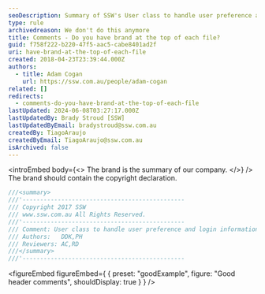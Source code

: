 ```yaml
---
seoDescription: Summary of SSW's User class to handle user preference and login information with copyright declaration.
type: rule
archivedreason: We don't do this anymore
title: Comments - Do you have brand at the top of each file?
guid: f758f222-b220-47f5-aac5-cabe8401ad2f
uri: have-brand-at-the-top-of-each-file
created: 2018-04-23T23:39:44.000Z
authors:
  - title: Adam Cogan
    url: https://ssw.com.au/people/adam-cogan
related: []
redirects:
  - comments-do-you-have-brand-at-the-top-of-each-file
lastUpdated: 2024-06-08T03:27:17.000Z
lastUpdatedBy: Brady Stroud [SSW]
lastUpdatedByEmail: bradystroud@ssw.com.au
createdBy: TiagoAraujo
createdByEmail: TiagoAraujo@ssw.com.au
isArchived: false
---
```


<introEmbed
  body={<>
The brand is the summary of our company.
  </>}
/>
The brand should contain the copyright declaration.

```vs
///<summary>
///'----------------------------------------------
/// Copyright 2017 SSW
/// www.ssw.com.au All Rights Reserved.
///'----------------------------------------------
/// Comment: User class to handle user preference and login information
/// Authors:   DDK,PH
/// Reviewers: AC,RD
///</summary>
///'----------------------------------------------
```

<figureEmbed figureEmbed={ {
  preset: "goodExample",
  figure: "Good header comments",
  shouldDisplay: true
} } />
